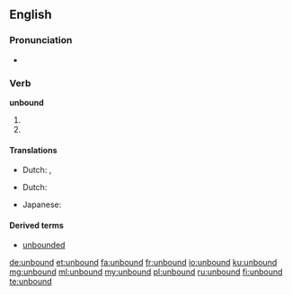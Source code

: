 ==English==

===Pronunciation===
* {{IPA|/ʌnˈbaʊnd/}}

===Verb===
'''unbound'''

# {{en-simple past of|unbind}}
# {{past participle of|unbind|lang=en}}

====Translations====
{{trans-top|simple past of "to unbind"}}
* Dutch: {{t+|nl|ontbond|s}}, {{t+|nl|ontbonden|p}}
{{trans-mid}}
{{trans-bottom}}

{{trans-top|past participle of "to unbind"}}
* Dutch: {{t+|nl|ontbonden}}
{{trans-mid}}
* Japanese: {{t-|ja|とじていない|tr=tojiteinai|sc=Jpan}}
{{trans-bottom}}

====Derived terms====
* [[unbounded]]

[[de:unbound]]
[[et:unbound]]
[[fa:unbound]]
[[fr:unbound]]
[[io:unbound]]
[[ku:unbound]]
[[mg:unbound]]
[[ml:unbound]]
[[my:unbound]]
[[pl:unbound]]
[[ru:unbound]]
[[fi:unbound]]
[[te:unbound]]